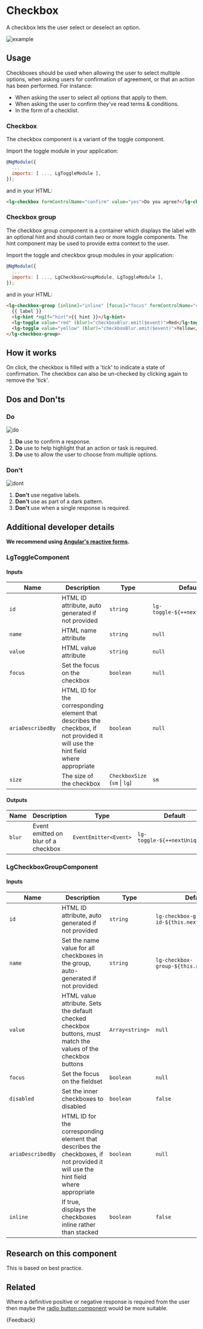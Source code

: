 
<Meta title="Components/Forms/Checkbox/Guide" />

# Checkbox

<p class="standfirst">A checkbox lets the user select or deselect an option.</p>

![example](docs/forms/checkbox/example.png)

## Usage

Checkboxes should be used when allowing the user to select multiple options, when asking users for confirmation of agreement, or that an action has been performed. For instance:

- When asking the user to select all options that apply to them.
- When asking the user to confirm they've read terms & conditions.
- In the form of a checklist.

### Checkbox

The checkbox component is a variant of the toggle component.

Import the toggle module in your application:

```js
@NgModule({
  ...
  imports: [ ..., LgToggleModule ],
});
```

and in your HTML:

```html
<lg-checkbox formControlName="confirm" value="yes">Do you agree?</lg-checkbox>
```

### Checkbox group

The checkbox group component is a container which displays the label with an optional hint and should contain two or more toggle components. The hint component may be used to provide extra context to the user.

Import the toggle and checkbox group modules in your application:

```js
@NgModule({
  ...
  imports: [ ..., LgCheckboxGroupModule, LgToggleModule ],
});
```

and in your HTML:

```html
<lg-checkbox-group [inline]="inline" [focus]="focus" formControlName="colors">
  {{ label }}
  <lg-hint *ngIf="hint">{{ hint }}</lg-hint>
  <lg-toggle value="red" (blur)="checkboxBlur.emit($event)">Red</lg-toggle>
  <lg-toggle value="yellow" (blur)="checkboxBlur.emit($event)">Yellow</lg-toggle>
</lg-checkbox-group>
```

## How it works

On click, the checkbox is filled with a 'tick' to indicate a state of confirmation. The checkbox can also be un-checked by clicking again to remove the 'tick'.

## Dos and Don'ts

### Do

![do](docs/forms/checkbox/do.png)

1. **Do** use to confirm a response.
2. **Do** use to help highlight that an action or task is required.
3. **Do** use to allow the user to choose from multiple options.

###  Don't

![dont](docs/forms/checkbox/dont.png)

1. **Don't** use negative labels.
2. **Don't** use as part of a dark pattern.
3. **Don't** use when a single response is required.

## Additional developer details

**We recommend using <a href="https://angular.io/guide/reactive-forms" target="_blank">Angular's reactive forms</a>.**

### LgToggleComponent

#### Inputs

| Name              | Description                                                                                                                     | Type                          | Default                       | Required |
|-------------------|---------------------------------------------------------------------------------------------------------------------------------|-------------------------------|-------------------------------|----------|
| `id`              | HTML ID attribute, auto generated if not provided                                                                               | `string`                      | `lg-toggle-${++nextUniqueId}` | No       |
| `name`            | HTML name attribute                                                                                                             | `string`                      | `null`                        | Yes      |
| `value`           | HTML value attribute                                                                                                            | `string`                      | `null`                        | Yes      |
| `focus`           | Set the focus on the checkbox                                                                                                   | `boolean`                     | `null`                        | No       |
| `ariaDescribedBy` | HTML ID for the corresponding element that describes the checkbox, if not provided it will use the hint field where appropriate | `boolean`                     | `null`                        | No       |
| `size`            | The size of the checkbox                                                                                                        | `CheckboxSize` (`sm` \| `lg`) | `sm`                          | No       |

#### Outputs

| Name   | Description                         | Type                  | Default                       | Required |
|--------|-------------------------------------|-----------------------|-------------------------------|----------|
| `blur` | Event emitted on blur of a checkbox | `EventEmitter<Event>` | `lg-toggle-${++nextUniqueId}` | No       |

### LgCheckboxGroupComponent

#### Inputs

| Name              | Description                                                                                                                       | Type            | Default                                     | Required |
|-------------------|-----------------------------------------------------------------------------------------------------------------------------------|-----------------|---------------------------------------------|----------|
| `id`              | HTML ID attribute, auto generated if not provided                                                                                 | `string`        | `lg-checkbox-group-id-${this.nextUniqueId}` | No       |
| `name`            | Set the name value for all checkboxes in the group, auto-generated if not provided                                                | `string`        | `lg-checkbox-group-${this.nextUniqueId}`    | No       |
| `value`           | HTML value attribute. Sets the default checked checkbox buttons, must match the values of the checkbox buttons                    | `Array<string>` | `null`                                      | No       |
| `focus`           | Set the focus on the fieldset                                                                                                     | `boolean`       | `null`                                      | No       |
| `disabled`        | Set the inner checkboxes to disabled                                                                                              | `boolean`       | `false`                                     | No       |
| `ariaDescribedBy` | HTML ID for the corresponding element that describes the checkboxes, if not provided it will use the hint field where appropriate | `boolean`       | `null`                                      | No       |
| `inline`          | If true, displays the checkboxes inline rather than stacked                                                                       | `boolean`       | `false`                                     | No       |

## Research on this component

This is based on best practice.

## Related

Where a definitive positive or negative response is required from the user then maybe the [radio button component](./?path=/docs/components-forms-radio-guide--docs) would be more suitable.

<Markdown>{Feedback}</Markdown>
